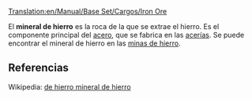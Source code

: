 [[Translation:en/Manual/Base Set/Cargos/Iron Ore]]

{{es/Carga| carga  = Mineral de hierro
| imagen = IronOre.png
| producida =[[es/Manual/Base Set/Industries/Mina de hierro|Mina de hierro]]
| aceptada  =[[es/Manual/Base Set/Industries/Acería|Acería]]
}}

El '''mineral de hierro''' es la roca de la que se extrae el hierro. Es el componente principal del [[es/Manual/Base Set/Cargos/Acero|acero]], que se fabrica en las [[es/Manual/Base Set/Industries/Acería|acerías]]. Se puede encontrar el mineral de hierro en las [[es/Manual/Base Set/Industries/Mina de hierro|minas de hierro]].

==Referencias==
Wikipedia: [https://www.wikipedia.org/wiki/es:mineral de hierro mineral de hierro]